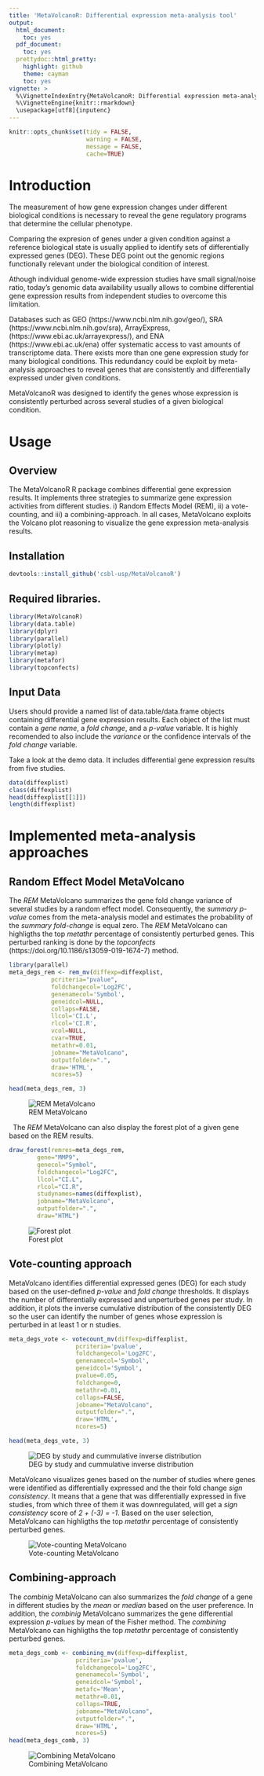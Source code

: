 ```yaml
---
title: 'MetaVolcanoR: Differential expression meta-analysis tool'
output:
  html_document:
    toc: yes
  pdf_document:
    toc: yes
  prettydoc::html_pretty:
    highlight: github
    theme: cayman
    toc: yes
vignette: > 
  %\VignetteIndexEntry{MetaVolcanoR: Differential expression meta-analysis tool}
  %\VignetteEngine{knitr::rmarkdown}
  \usepackage[utf8]{inputenc}
---
```


```r
knitr::opts_chunk$set(tidy = FALSE,
                      warning = FALSE,
                      message = FALSE,
                      cache=TRUE)
```

# Introduction

The measurement of how gene expression changes under different biological 
conditions is necessary to reveal the gene regulatory programs that determine
the cellular phenotype. 

Comparing the expresion of genes under a given condition against a reference 
biological state is usually applied to identify sets of differentially 
expressed genes (DEG). These DEG point out the genomic regions functionally 
relevant under the biological condition of interest. 

Athough individual genome-wide expression studies have small signal/noise ratio,
today's genomic data availability usually allows to combine differential gene 
expression results from independent studies to overcome this limitation. 

Databases such as GEO (https://www.ncbi.nlm.nih.gov/geo/), SRA 
(https://www.ncbi.nlm.nih.gov/sra), ArrayExpress, 
(https://www.ebi.ac.uk/arrayexpress/), and ENA (https://www.ebi.ac.uk/ena) offer
systematic access to vast amounts of transcriptome data. There exists more than
one gene expression study for many biological conditions. This redundancy could
be exploit by meta-analysis approaches to reveal genes that are consistently
and differentially expressed under given conditions.

MetaVolcanoR was designed to identify the genes whose expression is consistently 
perturbed across several studies of a given biological condition. 

# Usage

## Overview 
The MetaVolcanoR R package combines differential gene expression results. 
It implements three strategies to summarize gene expression activities from 
different studies. i) Random Effects Model (REM), ii) a vote-counting, and 
iii) a combining-approach. In all cases, MetaVolcano exploits the Volcano plot 
reasoning to visualize the gene expression meta-analysis results.

## Installation

```r
devtools::install_github('csbl-usp/MetaVolcanoR')
```


## Required libraries.

```r
library(MetaVolcanoR)
library(data.table)
library(dplyr)
library(parallel)
library(plotly)
library(metap)
library(metafor)
library(topconfects)
```

## Input Data

Users should provide a named list of data.table/data.frame objects containing 
differential gene expression results. Each object of the list  must contain a
*gene name*, a *fold change*, and a *p-value* variable. It is highly recomended 
to also include the *variance* or the confidence intervals of the *fold change* 
variable. 

Take a look at the demo data. It includes differential gene expression results
from five studies. 

```r
data(diffexplist)
class(diffexplist)
head(diffexplist[[1]])
length(diffexplist)
```

# Implemented meta-analysis approaches

## Random Effect Model MetaVolcano

The *REM* MetaVolcano summarizes the gene fold change variance of several
studies by a random effect model. Consequently, the *summary p-value* comes
from the meta-analysis model and estimates the probability of the *summary 
fold-change* is equal zero. The *REM* MetaVolcano can highligths the top
*metathr* percentage of consistently perturbed genes. This perturbed ranking
is done by the *topconfects* (https://doi.org/10.1186/s13059-019-1674-7) method.


```r
library(parallel)
meta_degs_rem <- rem_mv(diffexp=diffexplist,
			pcriteria="pvalue",
			foldchangecol='Log2FC', 
			genenamecol='Symbol',
			geneidcol=NULL,
			collaps=FALSE,
			llcol='CI.L',
			rlcol='CI.R',
			vcol=NULL, 
			cvar=TRUE,
			metathr=0.01,
			jobname="MetaVolcano",
			outputfolder=".", 
			draw='HTML',
			ncores=5)

head(meta_degs_rem, 3)
```
![REM MetaVolcano](https://github.com/csbl-usp/MetaVolcanoR/blob/master/REM_MV.png)


&nbsp;
The *REM* MetaVolcano can also display the forest plot of a given gene based 
on the REM results.

```r
draw_forest(remres=meta_degs_rem,
	    gene="MMP9",
	    genecol="Symbol", 
	    foldchangecol="Log2FC",
	    llcol="CI.L", 
	    rlcol="CI.R",
	    studynames=names(diffexplist),
	    jobname="MetaVolcano",
	    outputfolder=".",
	    draw="HTML")

```
![Forest plot](https://github.com/csbl-usp/MetaVolcanoR/blob/master/forestplot.png)

## Vote-counting approach

MetaVolcano identifies differential expressed genes (DEG) for each study based 
on the user-defined *p-value* and *fold change* thresholds. It displays the 
number of differentially expressed and unperturbed genes per study. In addition,
it plots the inverse cumulative distribution of the consistently DEG so the
user can identify the number of genes whose expression is perturbed in at 
least 1 or n studies.

```r
meta_degs_vote <- votecount_mv(diffexp=diffexplist,
			       pcriteria='pvalue',
			       foldchangecol='Log2FC',
			       genenamecol='Symbol',
			       geneidcol='Symbol',
			       pvalue=0.05,
			       foldchange=0, 
			       metathr=0.01,
			       collaps=FALSE,
			       jobname="MetaVolcano", 
			       outputfolder=".",
			       draw='HTML',
			       ncores=5)

head(meta_degs_vote, 3)
```
![DEG by study and cummulative inverse distribution](https://github.com/csbl-usp/MetaVolcanoR/blob/dev/votecounting_pre_MV.png)

MetaVolcano visualizes genes based on the number of studies where genes were
identified as differentially expressed and the their fold change *sign 
consistency*. It means that a gene that was differentially expressed in five 
studies, from which three of them it was downregulated, will get a *sign 
consistency* score of *2 + (-3) = -1*. Based on the user selection, MetaVolcano
can highligths the top *metathr* percentage of consistently perturbed genes.

![Vote-counting MetaVolcano](https://github.com/csbl-usp/MetaVolcanoR/blob/master/votecounting_MV.png)

## Combining-approach 

The *combinig* MetaVolcano can also summarizes the *fold change* of a gene in
different studies by the *mean* or *median* based on the user preference. In
addition, the *combinig* MetaVolcano summarizes the gene differential
expression *p-values* by mean of the Fisher method. The *combining* MetaVolcano
can highligths the top *metathr* percentage of consistently perturbed genes.


```r
meta_degs_comb <- combining_mv(diffexp=diffexplist,
			       pcriteria='pvalue', 
			       foldchangecol='Log2FC',
			       genenamecol='Symbol',
			       geneidcol='Symbol',
			       metafc='Mean',
			       metathr=0.01, 
			       collaps=TRUE,
			       jobname="MetaVolcano",
			       outputfolder=".",
			       draw='HTML',
			       ncores=5)
head(meta_degs_comb, 3)
```
![Combining MetaVolcano](https://github.com/csbl-usp/MetaVolcanoR/blob/master/combining_MV.png)

